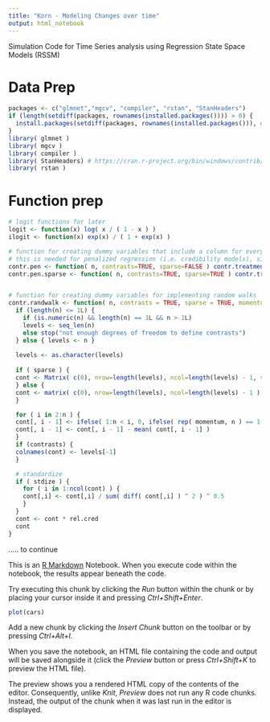 ```yaml
---
title: "Korn - Modeling Changes over time"
output: html_notebook
---
```


Simulation Code for Time Series analysis using Regression State Space Models  (RSSM)

# Data Prep 
```r
packages <- c("glmnet","mgcv", "compiler", "rstan", "StanHeaders")
if (length(setdiff(packages, rownames(installed.packages()))) > 0) {
  install.packages(setdiff(packages, rownames(installed.packages())), dependencies = TRUE)  
}
library( glmnet )
library( mgcv )
library( compiler )
library( StanHeaders) # https://cran.r-project.org/bin/windows/contrib/4.0/StanHeaders_2.19.0.zip backup
library( rstan )

```

# Function prep
```r
# logit functions for later
logit <- function(x) log( x / ( 1 - x ) )
ilogit <- function(x) exp(x) / ( 1 + exp(x) )

# function for creating dummy variables that include a column for every single value (unlike the default behavior in GLMs that leave out one value).
# this is needed for penalized regression (i.e. credibility models), since every segment is credibility weighted back towards the intercept (mean)
contr.pen <- function( n, contrasts=TRUE, sparse=FALSE ) contr.treatment( n, contrasts=contrasts, sparse=sparse )
contr.pen.sparse <- function( n, contrasts=TRUE, sparse=TRUE ) contr.treatment( n, contrasts=contrasts, sparse=sparse )


# function for creating dummy variables for implementing random walks
contr.randwalk <- function( n, contrasts = TRUE, sparse = TRUE, momentum=0, rel.cred=1, stdize=TRUE ) {
  if (length(n) <= 1L) {
    if (is.numeric(n) && length(n) == 1L && n > 1L)
    levels <- seq_len(n)
    else stop("not enough degrees of freedom to define contrasts")
  } else { levels <- n }
  
  levels <- as.character(levels)
  
  if ( sparse ) {
  cont <- Matrix( c(0), nrow=length(levels), ncol=length(levels) - 1, sparse=TRUE )
  } else {
  cont <- matrix( c(0), nrow=length(levels), ncol=length(levels) - 1 )
  }

  for ( i in 2:n ) {
  cont[, i - 1] <- ifelse( 1:n < i, 0, ifelse( rep( momentum, n ) == 1, ( 1:n - i + 1 ), ( 1 - momentum ^ ( 1:n - i + 1   ) ) / ( 1 - momentum ) ) )
  cont[, i - 1] <- cont[, i - 1] - mean( cont[, i - 1] )
  }
  if (contrasts) {
  colnames(cont) <- levels[-1]
  }

  # standardize
  if ( stdize ) {
    for ( i in 1:ncol(cont) ) {
    cont[,i] <- cont[,i] / sum( diff( cont[,i] ) ^ 2 ) ^ 0.5
    }
  }
  cont <- cont * rel.cred
  cont
}

```


..... to continue





This is an [R Markdown](http://rmarkdown.rstudio.com) Notebook. When you execute code within the notebook, the results appear beneath the code. 

Try executing this chunk by clicking the *Run* button within the chunk or by placing your cursor inside it and pressing *Ctrl+Shift+Enter*. 

```r
plot(cars)
```

Add a new chunk by clicking the *Insert Chunk* button on the toolbar or by pressing *Ctrl+Alt+I*.

When you save the notebook, an HTML file containing the code and output will be saved alongside it (click the *Preview* button or press *Ctrl+Shift+K* to preview the HTML file).

The preview shows you a rendered HTML copy of the contents of the editor. Consequently, unlike *Knit*, *Preview* does not run any R code chunks. Instead, the output of the chunk when it was last run in the editor is displayed.
